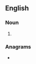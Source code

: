 {{also|pitas|pitás}}

==English==

===Noun===
{{head|en|noun plural form}}

# {{plural of|PITA|lang=en}}

===Anagrams===
* {{l|en|tapis}}